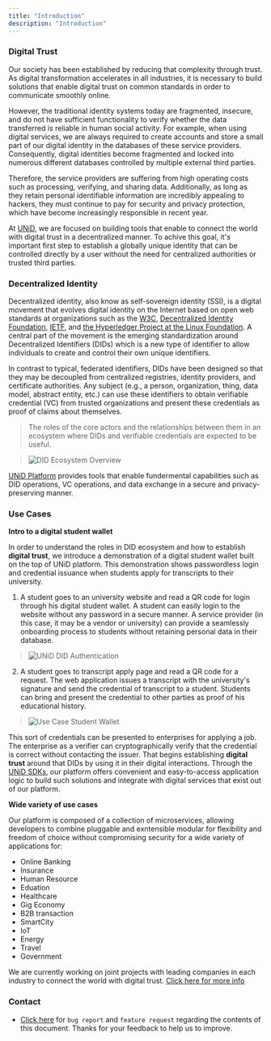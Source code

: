 ```yaml
---
title: "Introduction"
description: "Introduction"
---
```

<SEO title="UNiD" />

### Digital Trust

Our society has been established by reducing that complexity through trust. As digital transformation accelerates in all industries, it is necessary to build solutions that enable digital trust on common standards in order to communicate smoothly online.

However, the traditional identity systems today are fragmented, insecure, and do not have sufficient functionality to verify whether the data transferred is reliable in human social activity. For example, when using digital services, we are always required to create accounts and store a small part of our digital identity in the databases of these service providers. Consequently, digital identities become fragmented and locked into numerous different databases controlled by multiple external third parties.

Therefore, the service providers are suffering from high operating costs such as processing, verifying, and sharing data. Additionally, as long as they retain personal identifiable information are incredibly appealing to hackers, they must continue to pay for security and privacy protection, which have become increasingly responsible in recent year.

At [UNiD](./unid), we are focused on building tools that enable to connect the world with digital trust in a decentralized manner. To achive this goal, it's important first step to establish a globally unique identity that can be controlled directly by a user without the need for centralized authorities or trusted third parties.

### Decentralized Identity

Decentralized identity, also know as self-sovereign identity (SSI), is a digital movement that evolves digital identity on the Internet based on open web standards at organizations such as the [W3C](https://www.w3.org/), [Decentralized Identity Foundation](https://identity.foundation/), [IETF](https://ietf.org/), and [the Hyperledger Project at the Linux Foundation](https://www.hyperledger.org/). A central part of the movement is the emerging standardization around Decentralized Identifiers (DIDs) which is a new type of identifier to allow individuals to create and control their own unique identifiers.

In contrast to typical, federated identifiers, DIDs have been designed so that they may be decoupled from centralized registries, identity providers, and certificate authorities.
Any subject (e.g., a person, organization, thing, data model, abstract entity, etc.) can use these identifiers to obtain verifiable credential (VC) from trusted organizations and present these credentials as proof of claims about themselves.

> The roles of the core actors and the relationships between them in an ecosystem where DIDs and verifiable credentials are expected to be useful.

> ![DID Ecosystem Overview](assets/did-map.png)

[UNiD Platform](./unid) provides tools that enable fundermental capabilities such as  DID operations, VC operations, and data exchange in a secure and privacy-preserving manner.

### Use Cases

**Intro to a digital student wallet**

In order to understand the roles in DID ecosystem and how to establish **digital trust**, we introduce a demonstration of a digital student wallet built on the top of UNiD platform. This demonstration shows passwordless login and credential issuance when students apply for transcripts to their university.

1. A student goes to an university website and read a QR code for login through his digital student wallet.
A student can easily login to the website without any password in a secure manner. A service provider (in this case, it may be a vendor or university) can provide a seamlessly onboarding process to students without retaining personal data in their database.

> ![UNiD DID Authentication](assets/demo-unid-login.png)

2. A student goes to transcript apply page and read a QR code for a request. The web application issues a transcript with the university's signature and send the credential of transcript to a student. Students can bring and present the credential to other parties as proof of his educational history.

> ![Use Case Student Wallet](assets/demo-unid-credential.png)

This sort of credentials can be presented to enterprises for applying a job. The enterprise as a verifier can cryptographically verify that the credential is correct without contacting the issuer. That begins establishing **digital trust** around that DIDs by using it in their digital interactions. Through the [UNiD SDKs](./unid/3-extensions), our platform offers convenient and easy-to-access application logic to build such solutions and integrate with digital services that exist out of our platform.

**Wide variety of use cases**

Our platform is composed of a collection of microservices, allowing developers to combine pluggable and exntensible modular for flexibility and freedom of choice without compromising security for a wide variety of applications for:

- Online Banking
- Insurance
- Human Resource
- Eduation
- Healthcare
- Gig Economy
- B2B transaction
- SmartCity
- IoT
- Energy
- Travel
- Government

We are currently working on joint projects with leading companies in each industry to connect the world with digital trust. [Click here for more info](https://collabogate.com)

### Contact

- [Click here](https://github.com/getunid/unid-docs/issues/new/choose) for `bug report` and `feature request` regarding the contents of this document. Thanks for your feedback to help us to improve.
